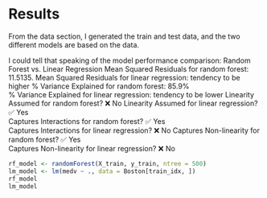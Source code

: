 # Results

From the data section, I generated the train and test data, and the two different 
models are based on the data.

I could tell that speaking of the model performance comparison:
Random Forest	 vs. Linear Regression
Mean Squared Residuals for random forest:	11.5135.
Mean Squared Residuals for linear regression: tendency to be higher
% Variance Explained for random forest:	85.9%	
% Variance Explained for linear regression: tendency to be lower
Linearity Assumed for random forest?	❌ No
Linearity Assumed for linear regression?	✅ Yes	
Captures Interactions for random forest?	✅ Yes	
Captures Interactions for linear regression? ❌ No
Captures Non-linearity for random forest?	✅ Yes	
Captures Non-linearity for linear regression? ❌ No
```r
rf_model <- randomForest(X_train, y_train, ntree = 500)
lm_model <- lm(medv ~ ., data = Boston[train_idx, ])
rf_model
lm_model
```



